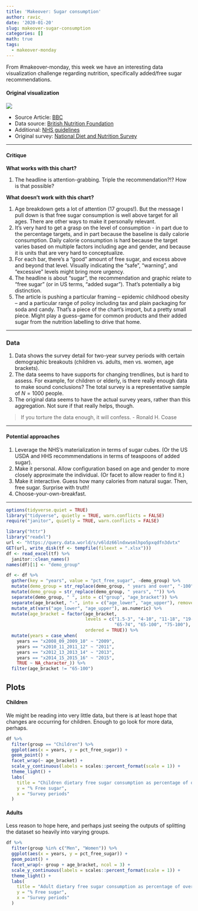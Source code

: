 ```yaml
---
title: 'Makeover: Sugar consumption'
author: ravic_
date: '2020-01-20'
slug: makeover-sugar-consumption
categories: []
math: true
tags:
  - makeover-monday
---
```


From #makeover-monday, this week we have an interesting data visualization 
challenge regarding nutrition, specifically added/free sugar recommendations.
<!--more--> 


#### Original visualization
![](https://ichef.bbci.co.uk/news/624/cpsprodpb/D3A6/production/_107228145_teen_sugar_640-nc.png)


* Source Article: [BBC](https://www.bbc.co.uk/news/health-48499195)
* Data source: [British Nutrition Foundation](https://www.nutrition.org.uk/nutritioninthenews/new-reports/ndnsyears7and8.html)
* Additional: [NHS guidelines](https://www.nhs.uk/live-well/eat-well/how-does-sugar-in-our-diet-affect-our-health/)
* Original survey: [National Diet and Nutrition Survey](https://www.gov.uk/government/collections/national-diet-and-nutrition-survey)

---

#### Critique

**What works with this chart?**

1.  The headline is attention-grabbing. Triple the recommendation?!?
    How is that possible? 

**What doesn't work with this chart?**

1.  Age breakdown gets a lot of attention (17 groups!). But the message 
    I pull down is that free sugar consumption is well above target for 
    all ages. There are other ways to make it personally relevant.
3.  It's very hard to get a grasp on the level of consumption - in part
    due to the percentage targets, and in part because the baseline is 
    daily calorie consumption. Daily calorie consumption is hard because
    the target varies based on multiple factors including age and gender, 
    and because it is units that are very hard to conceptualize.
3.  For each bar, there's a "good" amount of free sugar, and excess above
    and beyond that level. Visually indicating the "safe", "warning", and
    "excessive" levels might bring more urgency.
4.  The headline is about "sugar", the recommendation and graphic relate
    to "free sugar" (or in US terms, "added sugar"). That's potentially
    a big distinction.
5.  The article is pushing a particular framing -- epidemic childhood
    obesity -- and a particular range of policy including tax and plain
    packaging for soda and candy. That's a piece of the chart's import,
    but a pretty small piece. Might play a guess-game for common products
    and their added sugar from the nutrition labelling to drive that 
    home.
    
---

### Data

1.  Data shows the survey detail for two-year survey periods with certain
    demographic breakouts (children vs. adults, men vs. women, age brackets).
2.  The data seems to have supports for changing trendlines, but is hard
    to assess. For example, for children or elderly, is there really enough
    data to make sound conclusions? The total survey is a representative
    sample of $N = 1000$ people.
3.  The original data seems to have the actual survey years, rather than this
    aggregation. Not sure if that really helps, though.


>  If you torture the data enough, it will confess. - Ronald H. Coase

---


#### Potential approaches

1.  Leverage the NHS's materialization in terms of sugar cubes. (Or the
    US USDA and HHS recommmendations in terms of teaspoons of added sugar).
2.  Make it personal. Allow configuration based on age and gender to more
    closely approximate the individual. (Or facet to allow reader to find 
    it.)
3.  Make it interactive. Guess how many calories from natural sugar. Then,
    free sugar. Surprise with truth!
4.  Choose-your-own-breakfast. 


---


```r
options(tidyverse.quiet = TRUE)
library("tidyverse", quietly = TRUE, warn.conflicts = FALSE)
require("janitor", quietly = TRUE, warn.conflicts = FALSE)
```

```r
library("httr")
library("readxl")
url <- "https://query.data.world/s/v6ldz66lndxwsmlhpo5pxqdfn3dvtx" 
GET(url, write_disk(tf <- tempfile(fileext = ".xlsx")))
df <- read_excel(tf) %>%
  janitor::clean_names() 
names(df)[1] <- "demo_group"
```

```r
df <- df %>%
  gather(key = "years", value = "pct_free_sugar", -demo_group) %>%
  mutate(demo_group = str_replace(demo_group, " years and over", "-100")) %>%
  mutate(demo_group = str_replace(demo_group, " years", "")) %>%
  separate(demo_group, " ", into = c("group", "age_bracket")) %>%
  separate(age_bracket, "-", into = c("age_lower", "age_upper"), remove = FALSE) %>%
  mutate_at(vars("age_lower", "age_upper"), as.numeric) %>%
  mutate(age_bracket = factor(age_bracket, 
                              levels = c("1.5-3", "4-10", "11-18", "19-64", 
                                         "65-74", "65-100", "75-100"), 
                              ordered = TRUE)) %>%
  mutate(years = case_when(
    years == "x2008_09_2009_10" ~ "2009",
    years == "x2010_11_2011_12" ~ "2011",
    years == "x2012_13_2013_14" ~ "2013",
    years == "x2014_15_2015_16" ~ "2015",
    TRUE ~ NA_character_)) %>%
  filter(age_bracket != "65-100")
```

## Plots
#### Children
We might be reading into very little data, but there is at least hope
that changes are occurring for children. Enough to go look for more 
data, perhaps.

```r
df %>%
  filter(group == "Children") %>%
  ggplot(aes(x = years, y = pct_free_sugar)) +
  geom_point() + 
  facet_wrap(~ age_bracket) +
  scale_y_continuous(labels = scales::percent_format(scale = 1)) +
  theme_light() +
  labs(
    title = "Children dietary free sugar consumption as percentage of overall daily calories",
    y = "% Free sugar",
    x = "Survey periods"
  )
```

#### Adults
Less reason to hope here, and perhaps just seeing the outputs of splitting
the dataset so heavily into varying groups.

```r
df %>%
  filter(group %in% c("Men", "Women")) %>%
  ggplot(aes(x = years, y = pct_free_sugar)) +
  geom_point() + 
  facet_wrap(~ group + age_bracket, ncol = 3) +
  scale_y_continuous(labels = scales::percent_format(scale = 1)) +
  theme_light() +
  labs(
    title = "Adult dietary free sugar consumption as percentage of overall daily calories",
    y = "% Free sugar",
    x = "Survey periods"
  )

```

